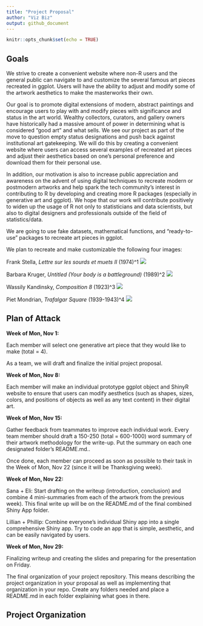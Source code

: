 ```yaml
---
title: "Project Proposal"
author: "Viz Biz"
output: github_document
---
```


```r
knitr::opts_chunk$set(echo = TRUE)
```

## Goals

We strive to create a convenient website where non-R users and the general public can navigate to and customize the several famous art pieces recreated in ggplot. Users will have the ability to adjust and modify some of the artwork aesthetics to make the masterworks their own. 

Our goal is to promote digital extensions of modern, abstract paintings and encourage users to  play with and modify pieces with significance and status in the art world. Wealthy collectors, curators, and gallery owners have historically had a massive amount of power in determining what is considered “good art” and what sells. We see our project as part of the move to question empty status designations and push back against institutional art gatekeeping. We will do this by creating a convenient website where users can access several examples of recreated art pieces and adjust their aesthetics based on one’s personal preference and download them for their personal use. 

In addition, our motivation is also to increase public appreciation and awareness on the advent of using digital techniques to recreate modern or postmodern artworks and help spark the tech community's interest in contributing to R by developing and creating more R packages (especially in generative art and ggplot). We hope that our work will contribute positively to widen up the usage of R not only to statisticians and data scientists, but also to digital designers and professionals outside of the field of statistics/data.

We are going to use fake datasets, mathematical functions, and “ready-to-use” packages to recreate art pieces in ggplot.

We plan to recreate and make customizable the following four images:

Frank Stella, *Lettre sur les sourds et muets II* (1974)^1
![](images/stella.jpg)

Barbara Kruger, *Untitled (Your body is a battleground)* (1989)^2
![](images/kruger.jpeg)

Wassily Kandinsky, *Composition 8* (1923)^3
![](images/kandinsky.jpeg)

Piet Mondrian, *Trafalgar Square* (1939-1943)^4
![](images/mondrian.jpg)


## Plan of Attack

**Week of Mon, Nov 1:** 

Each member will select one generative art piece that they would like to make (total = 4).

As a team, we will draft and finalize the initial project proposal.

**Week of Mon, Nov 8:** 
 
Each member will make an individual prototype ggplot object and ShinyR website to ensure that users can modify aesthetics (such as shapes, sizes, colors, and positions of objects as well as any text content) in their digital art.
 
**Week of Mon, Nov 15:**
 
Gather feedback from teammates to improve each individual work. Every team member should draft a 150-250 (total = 600-1000) word summary of their artwork methodology for the write-up. Put the summary on each one designated folder’s README.md..
 
Once done, each member can proceed as soon as possible to their task in the Week of Mon, Nov 22 (since it will be Thanksgiving week).
 
**Week of Mon, Nov 22:**
 
Sana + Eli: Start drafting on the writeup (introduction, conclusion) and combine 4 mini-summaries from each of the artwork from the previous week). This final write up will be on the README.md of the final combined Shiny App folder.
 
Lillian + Phillip:  Combine everyone’s individual Shiny app into a single comprehensive Shiny app. Try to code an app that is simple, aesthetic, and can be easily navigated by users.
 
**Week of Mon, Nov 29:**
 
Finalizing writeup and creating the slides and preparing for the presentation on Friday.
 
The final organization of your project repository. This means describing the project organization in your proposal as well as implementing that organization in your repo. Create any folders needed and place a README.md in each folder explaining what goes in there.

## Project Organization
